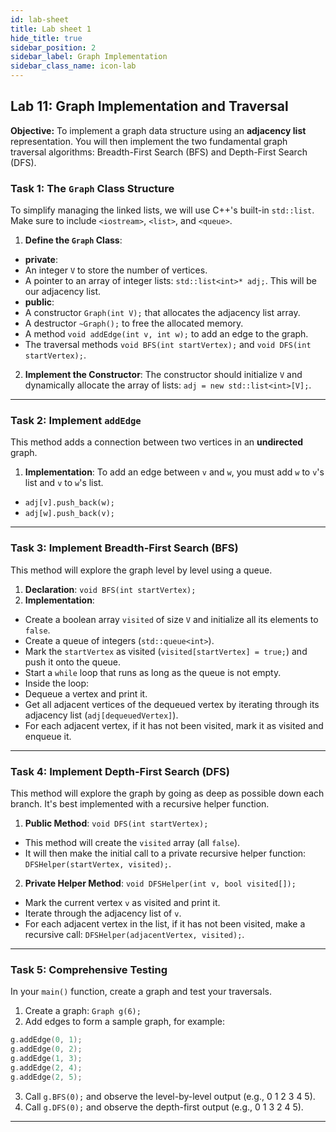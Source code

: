 ```yaml
---
id: lab-sheet
title: Lab sheet 1
hide_title: true
sidebar_position: 2
sidebar_label: Graph Implementation
sidebar_class_name: icon-lab
---
```


<ModuleBanner />


## **Lab 11: Graph Implementation and Traversal**

**Objective:** To implement a graph data structure using an **adjacency list** representation. You will then implement the two fundamental graph traversal algorithms: Breadth-First Search (BFS) and Depth-First Search (DFS).

### **Task 1: The `Graph` Class Structure**

To simplify managing the linked lists, we will use C++'s built-in `std::list`. Make sure to include `<iostream>`, `<list>`, and `<queue>`.

1.  **Define the `Graph` Class**:

  * **private**:
  * An integer `V` to store the number of vertices.
  * A pointer to an array of integer lists: `std::list<int>* adj;`. This will be our adjacency list.
  * **public**:
  * A constructor `Graph(int V);` that allocates the adjacency list array.
  * A destructor `~Graph();` to free the allocated memory.
  * A method `void addEdge(int v, int w);` to add an edge to the graph.
  * The traversal methods `void BFS(int startVertex);` and `void DFS(int startVertex);`.

2.  **Implement the Constructor**: The constructor should initialize `V` and dynamically allocate the array of lists: `adj = new std::list<int>[V];`.

-----

### **Task 2: Implement `addEdge`**

This method adds a connection between two vertices in an **undirected** graph.

1.  **Implementation**: To add an edge between `v` and `w`, you must add `w` to `v`'s list and `v` to `w`'s list.
  * `adj[v].push_back(w);`
  * `adj[w].push_back(v);`

-----

### **Task 3: Implement Breadth-First Search (BFS)**

This method will explore the graph level by level using a queue.

1.  **Declaration**: `void BFS(int startVertex);`
2.  **Implementation**:
  * Create a boolean array `visited` of size `V` and initialize all its elements to `false`.
  * Create a queue of integers (`std::queue<int>`).
  * Mark the `startVertex` as visited (`visited[startVertex] = true;`) and push it onto the queue.
  * Start a `while` loop that runs as long as the queue is not empty.
  * Inside the loop:
  * Dequeue a vertex and print it.
  * Get all adjacent vertices of the dequeued vertex by iterating through its adjacency list (`adj[dequeuedVertex]`).
  * For each adjacent vertex, if it has not been visited, mark it as visited and enqueue it.

-----

### **Task 4: Implement Depth-First Search (DFS)**

This method will explore the graph by going as deep as possible down each branch. It's best implemented with a recursive helper function.

1.  **Public Method**: `void DFS(int startVertex);`
  * This method will create the `visited` array (all `false`).
  * It will then make the initial call to a private recursive helper function: `DFSHelper(startVertex, visited);`.
2.  **Private Helper Method**: `void DFSHelper(int v, bool visited[]);`
  * Mark the current vertex `v` as visited and print it.
  * Iterate through the adjacency list of `v`.
  * For each adjacent vertex in the list, if it has not been visited, make a recursive call: `DFSHelper(adjacentVertex, visited);`.

-----

### **Task 5: Comprehensive Testing**

In your `main()` function, create a graph and test your traversals.

1.  Create a graph: `Graph g(6);`
2.  Add edges to form a sample graph, for example:
```cpp
g.addEdge(0, 1);
g.addEdge(0, 2);
g.addEdge(1, 3);
g.addEdge(2, 4);
g.addEdge(2, 5);
```
3.  Call `g.BFS(0);` and observe the level-by-level output (e.g., 0 1 2 3 4 5).
4.  Call `g.DFS(0);` and observe the depth-first output (e.g., 0 1 3 2 4 5).

-----
